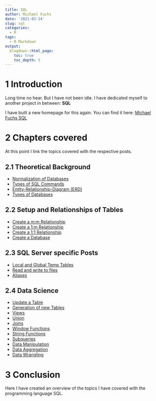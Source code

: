 ```yaml
---
title: SQL
author: Michael Fuchs
date: '2021-03-24'
slug: sql
categories:
  - R
tags:
  - R Markdown
output:
  blogdown::html_page:
    toc: true
    toc_depth: 5
---
```



# 1 Introduction 


Long time no hear. But I have not been idle. 
I have dedicated myself to another project in between: **SQL**


I have built a new homepage for this again. You can find it here: [Michael Fuchs SQL](https://michael-fuchs-sql.netlify.app/)



# 2 Chapters covered

At this point I link the topics covered with the respective posts.


## 2.1 Theoretical Background

+ [Normalization of Databases](https://michael-fuchs-sql.netlify.app/2021/05/16/normalization-of-databases/)
+ [Types of SQL Commands](https://michael-fuchs-sql.netlify.app/2021/05/13/types-of-sql-commands/)
+ [Entity-Relationship-Diagram (ERD)](https://michael-fuchs-sql.netlify.app/2021/03/03/entity-relationship-diagram-erd/)
+ [Types of Databases](https://michael-fuchs-sql.netlify.app/2021/03/01/types-of-databases/)



## 2.2 Setup and Relationships of Tables


+ [Create a m:m Relationship](https://michael-fuchs-sql.netlify.app/2021/03/16/create-a-m-m-relationship/)
+ [Create a 1:m Relationship](https://michael-fuchs-sql.netlify.app/2021/03/13/create-a-1-m-relationship/)
+ [Create a 1:1 Relationship](https://michael-fuchs-sql.netlify.app/2021/03/10/create-a-1-1-relationship/)
+ [Create a Database](https://michael-fuchs-sql.netlify.app/2021/03/07/create-a-database/)



## 2.3 SQL Server specific Posts

+ [Local and Global Temp Tables](https://michael-fuchs-sql.netlify.app/2021/05/10/local-and-global-temp-tables/)
+ [Read and write to files](https://michael-fuchs-sql.netlify.app/2021/03/20/read-and-write-to-files/)
+ [Aliases](https://michael-fuchs-sql.netlify.app/2021/03/19/aliases/)



## 2.4 Data Science

+ [Update a Table](https://michael-fuchs-sql.netlify.app/2021/05/08/update-a-table/)
+ [Generation of new Tables](https://michael-fuchs-sql.netlify.app/2021/05/06/generation-of-new-tables/)
+ [Views](https://michael-fuchs-sql.netlify.app/2021/05/03/views/)
+ [Union](https://michael-fuchs-sql.netlify.app/2021/04/29/union/)
+ [Joins](https://michael-fuchs-sql.netlify.app/2021/04/21/joins/)
+ [Window Functions](https://michael-fuchs-sql.netlify.app/2021/04/12/window-functions/)
+ [String Functions](https://michael-fuchs-sql.netlify.app/2021/04/03/string-functions/)
+ [Subqueries](https://michael-fuchs-sql.netlify.app/2021/04/01/subqueries/)
+ [Data Manipulation](https://michael-fuchs-sql.netlify.app/2021/03/29/data-manipulation/)
+ [Data Aggregation](https://michael-fuchs-sql.netlify.app/2021/03/26/data-aggregation/)
+ [Data Wrangling](https://michael-fuchs-sql.netlify.app/2021/03/23/data-wrangling/)



# 3 Conclusion


Here I have created an overview of the topics I have covered with the programming language SQL. 



